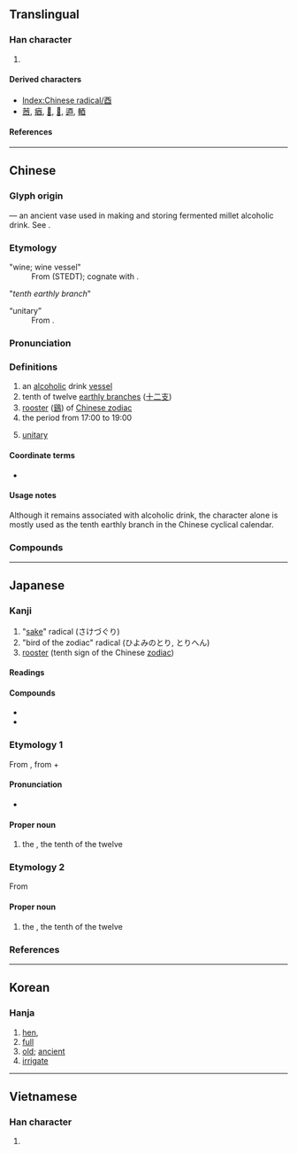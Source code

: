 {{also|丣|西}}
{{character info}}
{{character info|⾣}}
==Translingual==
{{stroke order|type=animate}}

===Han character===
{{Han char|rn=164|rad=酉|as=00|sn=7|four=10600|canj=MCWM|ids=⿴西一}}

# {{mul-kangxi radical-def}}

====Derived characters====
* [[Index:Chinese radical/酉]]
* [[莤]], [[㾞]], [[𩭓]], [[𡜳]], [[逎]], [[輏]]

====References====
{{Han ref|kx=1280.020|dkj=39763|dj=1778.360|hdz=63572.010|uh=9149}}

----

==Chinese==
{{zh-forms|alt=丣}}

===Glyph origin===
{{Han etym}}
{{liushu|p}} — an ancient vase used in making and storing fermented millet alcoholic drink. See {{zh-l|*酒}}.

===Etymology===
;"wine; wine vessel"
: From {{inh|zh|sit-pro|*jəw||liquor}} (STEDT); cognate with {{och-l|酒|wine}}.

; "''tenth earthly branch''"
: {{rfe|zh|Norman 1985, Ferlus 2013}}

;“unitary”
:From {{bor|zh|en|unitary|'''u'''nitary}}.

===Pronunciation===
{{zh-pron
|m=yǒu
|c=jau5
|h=pfs=yû
|mn=iú
|w=3hhieu
|mc=y
|oc=y
|cat=n,a
}}

===Definitions===
{{zh-hanzi}}

# an [[alcoholic]] drink [[vessel]]
# tenth of twelve [[earthly branch]]es ([[十二支]])
# [[rooster]] ([[鷄]]) of [[W:Chinese zodiac|Chinese zodiac]]
# the period from 17:00 to 19:00
# {{lb|zh|mathematics}} [[unitary]]

====Coordinate terms====
* {{list:earthly branches/zh}}

====Usage notes====
Although it remains associated with alcoholic drink, the character alone is mostly used as the tenth earthly branch in the Chinese cyclical calendar.

===Compounds===
{{zh-der|三酉|卯酉|卯酉參辰|卯酉子午|參辰卯酉|子午卯酉|才貫二酉|書畫卯酉|書通二酉|酉字牌|酉時|酉陽雜俎|鬼酉上車|酉群}}

----

==Japanese==

===Kanji===
{{ja-kanji|grade=n|rs=酉00}}

# "[[sake]]" radical (さけづぐり)
# "bird of the zodiac" radical (ひよみのとり, とりへん)
# [[rooster]] (tenth sign of the Chinese [[zodiac]])

====Readings====
{{ja-readings
|goon=ゆ
|kanon=ゆう<いう
|kun=とり-
|nanori=なが, みのる
}}

====Compounds====
* {{ja-r|卯酉線|ぼうゆうせん}}
* {{ja-r|酉年|とりどし}}

===Etymology 1===
{{ja-kanjitab|とり|yomi=k}}
{{wp|lang=ja}}
From {{m|ja|鶏|tr=niwatori, tori||[[chicken]]}}, from {{m|ja|庭|tr=niwa||[[garden]]}} + {{m|ja|鳥|tr=tori||[[bird]]}}

====Pronunciation====
{{ja-pron|acc=0|y=k|とり}}
* {{hmp|ja|sort=とり|鳥|鶏}}

====Proper noun====
{{ja-pos|proper|とり}}

# the {{w|Rooster (zodiac)|Rooster}}, the tenth of the twelve {{w|Earthly Branches}}

===Etymology 2===
{{ja-kanjitab|ゆう|yomi=o}}
From {{der|ja|ltc|酉|tr=yuw<sup>X</sup>|sort=ゆう}}

====Proper noun====
{{ja-pos|proper|ゆう|hhira=いう}}

# the {{w|Rooster (zodiac)|Rooster}}, the tenth of the twelve {{w|Earthly Branches}}

===References===
{{ja-kref
|jis=4653
|ku=3851
|shift=93D1
|euc=C6D3
|freq=2468
|nelson=4775
|newnelson=6157
|halpern=3544
|kld=2207
|heisig=1427
|tuttle=2254
}}

{{cln|ja|words with multiple readings}}
{{topics|ja|Earthly branches|sort=とり}}

----

==Korean==

===Hanja===
{{ko-hanja/new|[[닭]]/[[열째]] [[지지]]|유}}

# [[hen]],
# [[full]]
# [[old]]; [[ancient]]
# [[irrigate]]

----

==Vietnamese==

===Han character===
{{vi-readings|reading=[[dấu]], [[dậu]], [[giấu]], [[giậu]]|rs=酉00}}

# {{rfdef|vi|sort=酉00}}

[[Category:CJKV radicals| ]]